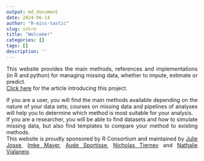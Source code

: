```yaml
---
output: md_document
date: 2024-06-14
author: "R-miss-tastic"
slug: intro
title: "Welcome!"
categories: []
tags: []
description: ''
---
```



<p align="justify">This website provides the main methods, references and implementations (in R and python) for managing missing data, whether to impute, estimate or predict. <br>
<a href="https://arxiv.org/abs/1908.04822" target="_blank">Click here</a> for the article introducing this project.<br><p>
<!--more-->
<p align="justify">If you are a user, you will find the main methods available depending on the nature of your data sets; courses on missing data and pipelines of analyses will help you to determine which method is most suitable for your analysis.<br>
If you are a researcher, you will be able to find datasets and how to simulate missing data, but also find templates to compare your method to existing methods.
</br>
This website is proudly sponsored by R Consortium and maintained by <a href="http://juliejosse.com" target="_blank">Julie Josse</a>, <a href="https://www.imkemayer.com" target="_blank">Imke Mayer</a>, <a href="https://audesportisse.github.io" target="_blank">Aude Sportisse</a>, <a href="https://www.njtierney.com" target="_blank">Nicholas Tierney</a> and <a href="http://www.nathalievialaneix.eu" target="_blank">Nathalie Vialaneix</a>.</p>
